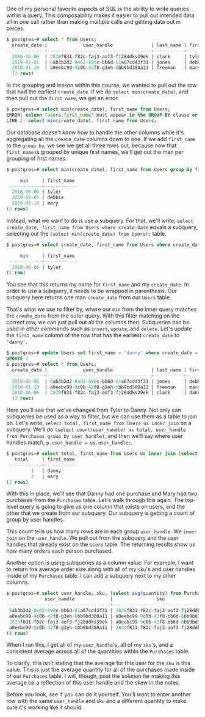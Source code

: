 <link href="style.css" rel="stylesheet"></link>

One of my personal favorite aspects of SQL is the ability to write queries within a query. This composability makes it easier to pull out intended data all in one call rather than making multiple calls and getting data out in pieces.

```sql 
$ postgres=# select * from Users; 
  create_date |             user_handle              | last_name | first _name 
--------------+--------------------------------------+-----------+-------------
  2018-06-06  | 2839f831-f82c-faj3-aof3-fj28ddks39ek | clark     | tyler  
  2019-02-01  | 6ab3b2d2-8e02-890c-bb6d-61a67cd43f31 | jones     | debbie    
  2010-01-10  | a0eebc99-9c0b-42f8-g3eh-6bb9bd380a11 | freemon   | mary  
  (3 rows)
```

In the grouping and lesson within this course, we wanted to pull out the row that had the earliest `create_date`. If we do `select min(create_date)`, and then pull out the `first_name`, we get an error. 

```sql 
$ postgres=# select min(create_date), first_name from Users;
ERROR: column "users.first_name" must appear in the GROUP BY clause or be used in an aggregate function 
LINE 1: select min(create_date). first_name from Users;
```

Our database doesn't know how to handle the other columns while it's aggregating all the `create_date` columns down to one. If we add `first_name` to the `group by`, we see we get all three rows out, because now that `first_name` is grouped by unique first names, we'll get out the man per grouping of first names.

```sql 
$ postgres=# select min(create_date), first_name from Users group by first_name;

     min     | first_name
 ------------+------------
  2018-06-06 | tyler 
  2019-02-01 | debbie 
  2019-01-10 | mary
(3 rows)
```

Instead, what we want to do is use a subquery. For that, we'll write, `select create_date, first_name from Users where create_date` equals a subquery, selecting out the `(select min(create_date) from Users);` table. 

```sql 
$ postgres=# select create_date, first_name from Users where create_date = (select min(create_date) from Users);

     min     | first_name
 ------------+------------
  2018-06-06 | tyler 
(1 row)
```

You see that this returns my name for `first_name` and my `create_date`. In order to use a subquery, it needs to be wrapped in parenthesis. Our subquery here returns one man `create_date` from our `Users` table.

That's what we use to filter by, where our `min` from the inner query matches the `create_date` from the outer query. With this filter matching on the correct row, we can just pull out all the columns then. Subqueries can be used in other commands such as `insert`, `update`, and `delete`. Let's update the `first_name` column of the row that has the earliest `create_date` to `'danny'`. 

```sql
$ postgres=# update Users set first_name = 'danny' where create_date = (select min(create_date) from Users);
UPDATE 1
$ postgres=# select * from Users;
  create_date |             user_handle              | last_name | first _name 
--------------+--------------------------------------+-----------+------------- 
  2019-02-01  | 6ab3b2d2-8e02-890c-bb6d-61a67cd43f31 | jones     | debbie    
  2010-01-10  | a0eebc99-9c0b-42f8-g3eh-6bb9bd380a11 | freemon   | mary  
  2018-06-06  | 2839f831-f82c-faj3-aof3-fj28ddks39ek | clark     | danny 
  (3 rows)
```

Here you'll see that we've changed from Tyler to Danny. Not only can subqueries be used as a way to filter, but we can use them as a table to join on. Let's write, `select total, first_name from Users us inner join` on a subquery. We'll do `(select count(user_handle) as total, user_handle from Purchases group by user_handle)`, and then we'll say where user handles match, `p.user_handle = us.user_handle;`.

```sql
$ postgres=# select total, first_name from Users us inner join (select count(user_handle) as total, user_handle from Purchases group by user_handle) p on p.user_handle = us.user_handle;
   total     | first_name
 ------------+------------
         1   | danny 
         2   | mary 
(2 rows)
```

With this in place, we'll see that Danny had one purchase and Mary had two purchases from the `Purchases` table. Let's walk through this again. The top-level query is going to give us one column that exists on users, and the other that we create from our subquery. Our subquery is getting a count of group by user handles.

This count tells us how many rows are in each group `user_handle`. We `inner join` on the `user_handle`. We pull out from the subquery and the user handles that already exist on the `Users` table. The returning results show us how many orders each person purchased.

Another option is using subqueries as a column value. For example, I want to return the average order size along with all of my `sku`'s and user handles inside of my `Purchases` table. I can add a subquery next to my other columns. 

```sql
$ postgres=# select user_handle, sku, (select avg(quantity) from Purchases) from Purchases;
              user_handle             |                sku                    |       avg
--------------------------------------+---------------------------------------+--------------- 
 6ab3b2d2-8e02-890c-bb6d-61a67cd43f31 | 2839f831-f82c-faj3-aof3-fj28ddks39ek  | 1.50000000000
 a0eebc99-9c0b-42f8-g3eh-6bb9bd380a11 | a0eebc99-9c0b-42f8-bb6d-6bb9bd380a11  | 1.50000000000
 2839f831-f82c-faj3-aof3-fj28ddks39ek | a0eebc99-9c0b-42f8-bb6d-6bb9bd380a11  | 1.50000000000
 a0eebc99-9c0b-42f8-g3eh-6bb9bd380a11 | 2839f831-f82c-faj3-aof3-fj28ddks39ek  | 1.50000000000
(4 rows)
```

When I run this, I get all of my `user_handle`'s, all of my `sku`'s, and a consistent average across all of the quantities within the `Purchases` table.

To clarify, this isn't stating that the average for this user for the `sku` is this value. This is just the average quantity for all of the purchases made inside of our `Purchases` table. I will, though, post the solution for making this average be a reflection of this user handle and the skew in the notes.

Before you look, see if you can do it yourself. You'll want to enter another row with the same `user_handle` and `sku` and a different quantity to make sure it's working like it should.
